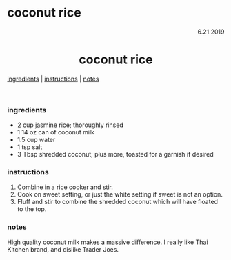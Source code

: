 # coconut rice

<p align="right">6.21.2019</p>

<h1 align="center">coconut rice</h1>

<div align="center">
  <a href="#ingredients">ingredients</a> | 
  <a href="#instructions">instructions</a> | 
  <a href="#notes">notes</a>
</div>
<br>

### ingredients
- 2 cup jasmine rice; thoroughly rinsed
- 1 14 oz can of coconut milk
- 1.5 cup water
- 1 tsp salt
- 3 Tbsp shredded coconut; plus more, toasted for a garnish if desired

### instructions
1. Combine in a rice cooker and stir.
2. Cook on sweet setting, or just the white setting if sweet is not an option.
3. Fluff and stir to combine the shredded coconut which will have floated to the top.

### notes
High quality coconut milk makes a massive difference.  I really like Thai Kitchen brand, and dislike Trader Joes.
